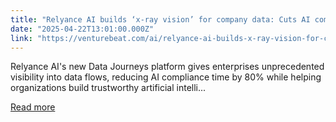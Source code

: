 ```yaml
---
title: "Relyance AI builds ‘x-ray vision’ for company data: Cuts AI compliance time by 80% while solving trust crisis"
date: "2025-04-22T13:01:00.000Z"
link: "https://venturebeat.com/ai/relyance-ai-builds-x-ray-vision-for-company-data-cuts-ai-compliance-time-by-80-while-solving-trust-crisis/"
---
```


Relyance AI's new Data Journeys platform gives enterprises unprecedented visibility into data flows, reducing AI compliance time by 80% while helping organizations build trustworthy artificial intelli...

[Read more](https://venturebeat.com/ai/relyance-ai-builds-x-ray-vision-for-company-data-cuts-ai-compliance-time-by-80-while-solving-trust-crisis/)
